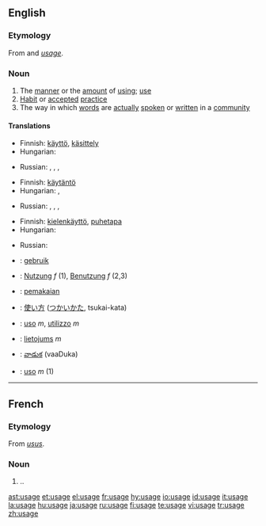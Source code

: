 {{wikipedia}}
==English==
===Etymology===
From {{AF.}} and {{OF.}} ''[[usage]]''.

===Noun===
{{en-noun}}

# The [[manner]] or the [[amount]] of [[using]]; [[use]]
# [[Habit]] or [[accepted]] [[practice]]
# The way in which [[word]]s are [[actually]] [[spoken]] or [[written]] in a [[community]]

====Translations====
{{trans-top|the manner or the amount of using; use}}
*Finnish: [[käyttö]], [[käsittely]]
*Hungarian: {{t|hu|használat}}
{{trans-mid}}
*Russian: {{t|ru|использование|n|tr=ispól'zovanije}}, {{t|ru|применение|n|tr=prim'en'énije}}, {{t|ru|обращение|n|tr=obraš'énije}}, {{t|ru|употребление|n|tr=upotr'ebl'énije}}
{{trans-bottom}}

{{trans-top|habit or accepted practice}}
*Finnish: [[käytäntö]]
*Hungarian: {{t|hu|szokás}}, {{t|hu|gyakorlat}}
{{trans-mid}}
*Russian: {{t|ru|обычай|m|tr=obýčaj}}, {{t|ru|обыкновение|n|tr=obyknov'énije}}, {{t|ru|привычка|f|tr=privýčka}}, {{t|ru|традиция|f|tr=tradícija}}
{{trans-bottom}}

{{trans-top|the way words are spoken or written in a community}}
*Finnish: [[kielenkäyttö]], [[puhetapa]]
*Hungarian: {{t|hu|szóhasználat}}
{{trans-mid}}
*Russian: {{t|ru|употребление|n|tr=upotr'ebl'énije}}
{{trans-bottom}}

{{checktrans-top}}
*{{ttbc|Dutch}}: [[gebruik]]
*{{ttbc|German}}: [[Nutzung]] ''f'' (1), [[Benutzung]] ''f'' (2,3)
*{{ttbc|Indonesian}}: [[pakai|pemakaian]]
*{{ttbc|Japanese}}: [[使い方]] ([[つかいかた]], tsukai-kata)
*{{ttbc|Italian}}: [[uso]] ''m'', [[utilizzo]] ''m''
{{checktrans-mid}}
*{{ttbc|Latvian}}: [[lietojums]] ''m''
*{{ttbc|Telugu}}: [[వాడుక]] (vaaDuka)
*{{ttbc|Portuguese}}: [[uso]] ''m'' (1)
{{checktrans-bottom}}

----

==French==
===Etymology===
From {{L.}} ''[[usus]]''.

===Noun===
{{fr-noun|m}}
#..

[[ast:usage]]
[[et:usage]]
[[el:usage]]
[[fr:usage]]
[[hy:usage]]
[[io:usage]]
[[id:usage]]
[[it:usage]]
[[la:usage]]
[[hu:usage]]
[[ja:usage]]
[[ru:usage]]
[[fi:usage]]
[[te:usage]]
[[vi:usage]]
[[tr:usage]]
[[zh:usage]]